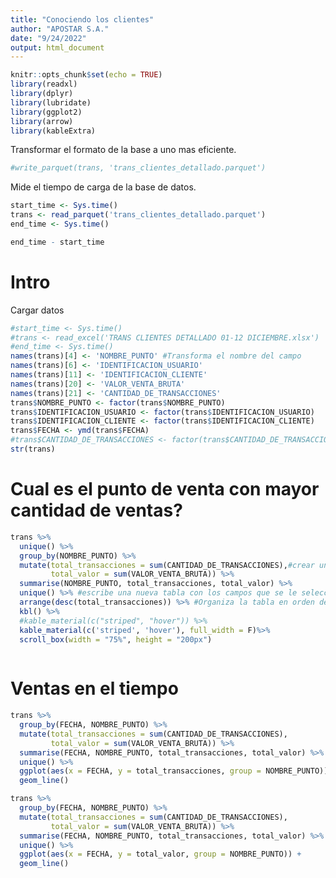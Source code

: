 ---
title: "Conociendo los clientes"
author: "APOSTAR S.A."
date: "9/24/2022"
output: html_document
---

```{r setup, include=FALSE, warning = F, message = F}
knitr::opts_chunk$set(echo = TRUE)
library(readxl)
library(dplyr)
library(lubridate)
library(ggplot2)
library(arrow)
library(kableExtra)
```

Transformar el formato de la base a uno mas eficiente.

```{r}
#write_parquet(trans, 'trans_clientes_detallado.parquet')
```

Mide el tiempo de carga de la base de datos.

```{r}
start_time <- Sys.time()
trans <- read_parquet('trans_clientes_detallado.parquet')
end_time <- Sys.time()

end_time - start_time

```

# Intro

Cargar datos

```{r data}
#start_time <- Sys.time()
#trans <- read_excel('TRANS CLIENTES DETALLADO 01-12 DICIEMBRE.xlsx')
#end_time <- Sys.time()
names(trans)[4] <- 'NOMBRE_PUNTO' #Transforma el nombre del campo
names(trans)[6] <- 'IDENTIFICACION_USUARIO'
names(trans)[11] <- 'IDENTIFICACION_CLIENTE'
names(trans)[20] <- 'VALOR_VENTA_BRUTA'
names(trans)[21] <- 'CANTIDAD_DE_TRANSACCIONES'
trans$NOMBRE_PUNTO <- factor(trans$NOMBRE_PUNTO)
trans$IDENTIFICACION_USUARIO <- factor(trans$IDENTIFICACION_USUARIO)
trans$IDENTIFICACION_CLIENTE <- factor(trans$IDENTIFICACION_CLIENTE)
trans$FECHA <- ymd(trans$FECHA)
#trans$CANTIDAD_DE_TRANSACCIONES <- factor(trans$CANTIDAD_DE_TRANSACCIONES)
str(trans)
```

# Cual es el punto de venta con mayor cantidad de ventas?

```{r}
trans %>%
  unique() %>%
  group_by(NOMBRE_PUNTO) %>%
  mutate(total_transacciones = sum(CANTIDAD_DE_TRANSACCIONES),#crear una nueva variable con el mutate
         total_valor = sum(VALOR_VENTA_BRUTA)) %>%
  summarise(NOMBRE_PUNTO, total_transacciones, total_valor) %>%
  unique() %>% #escribe una nueva tabla con los campos que se le seleccione
  arrange(desc(total_transacciones)) %>% #Organiza la tabla en orden desc #%>% operador pipe
  kbl() %>%
  #kable_material(c("striped", "hover")) %>%
  kable_material(c('striped', 'hover'), full_width = F)%>%
  scroll_box(width = "75%", height = "200px")
  
```

# Ventas en el tiempo

```{r}
trans %>%
  group_by(FECHA, NOMBRE_PUNTO) %>%
  mutate(total_transacciones = sum(CANTIDAD_DE_TRANSACCIONES),
         total_valor = sum(VALOR_VENTA_BRUTA)) %>%
  summarise(FECHA, NOMBRE_PUNTO, total_transacciones, total_valor) %>%
  unique() %>%
  ggplot(aes(x = FECHA, y = total_transacciones, group = NOMBRE_PUNTO)) +
  geom_line()
```

```{r}
trans %>%
  group_by(FECHA, NOMBRE_PUNTO) %>%
  mutate(total_transacciones = sum(CANTIDAD_DE_TRANSACCIONES),
         total_valor = sum(VALOR_VENTA_BRUTA)) %>%
  summarise(FECHA, NOMBRE_PUNTO, total_transacciones, total_valor) %>%
  unique() %>%
  ggplot(aes(x = FECHA, y = total_valor, group = NOMBRE_PUNTO)) +
  geom_line() 
```
